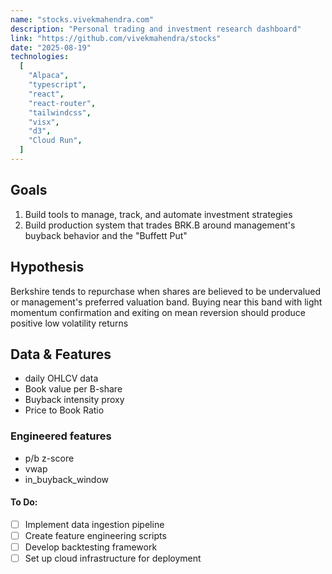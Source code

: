 ```yaml
---
name: "stocks.vivekmahendra.com"
description: "Personal trading and investment research dashboard"
link: "https://github.com/vivekmahendra/stocks"
date: "2025-08-19"
technologies:
  [
    "Alpaca",
    "typescript",
    "react",
    "react-router",
    "tailwindcss",
    "visx",
    "d3",
    "Cloud Run",
  ]
---
```


## Goals

1. Build tools to manage, track, and automate investment strategies
2. Build production system that trades BRK.B around management's buyback behavior and the "Buffett Put"

## Hypothesis

Berkshire tends to repurchase when shares are believed to be undervalued or management's preferred valuation band.
Buying near this band with light momentum confirmation and exiting on mean reversion should produce positive low volatility returns

## Data & Features

- daily OHLCV data
- Book value per B-share
- Buyback intensity proxy
- Price to Book Ratio

### Engineered features

- p/b z-score
- vwap
- in_buyback_window

#### To Do:

- [ ] Implement data ingestion pipeline
- [ ] Create feature engineering scripts
- [ ] Develop backtesting framework
- [ ] Set up cloud infrastructure for deployment
